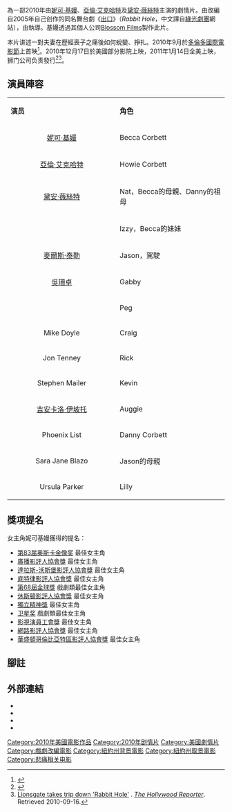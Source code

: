{{Otheruses|出口 (舞台劇)|出口|subject=由[[妮可·基嫚|-{zh-tw:妮可·基嫚;zh-hk:妮歌·潔曼;zh-cn:妮可·基德曼;}-]]主演、改編的美國電影|other={{link-en|大衛·林賽-亞拜爾|David Lindsay-Abaire}}撰寫的同名舞台劇}}
{{noteTA
|G1=Show
|G2=Movie
|1=zh-tw:基嫚;zh-hk:潔曼;zh-cn:基德曼;
|2=zh-cn:多伦多国际电影节; zh-hk:多倫多國際電影節; zh-tw:多倫多國際影展;
|3=zh-cn:妮可·基德曼; zh-tw:妮可·基嫚; zh-hk:妮歌·潔曼;
|4=zh-cn:艾伦·艾克哈特; zh-tw:亞倫·艾克哈特; zh-hk:阿朗·艾格;
|5=zh-cn:约翰·卡梅隆·米切尔; zh-tw:約翰·卡麥隆·米契爾; zh-hk:約翰金馬倫米切;
|6=zh-cn:黛安娜·维斯特; zh-tw:黛安·薇斯特; zh-hk:戴安蕙絲;
}}
{{Infobox film
| name           = 愛，讓悲傷終結
| original_name  = ''Rabbit Hole''
| image       = Rabbit Hole Poster.jpg
| image_size     = 
| alt            =
| caption        = 電影海報
| director       = {{link-en|約翰·卡麥隆·米契爾|John Cameron Mitchell}}
| producer       = [[妮可·基嫚|妮可·基嫚]]
| screenplay     = {{link-en|大衛·林賽-亞拜爾|David Lindsay-Abaire}}
| based on       = 大衛·林賽-亞拜爾《[[出口_(舞台劇)|出口]]》
| starring       = 妮可·基嫚<br />[[亞倫·艾克哈特|亞倫·艾克哈特]]<br>[[黛安·薇絲特|黛安·薇絲特]] 
| music          = Anton Sanko
| cinematography = Frank G. DeMarco
| editing        = Joe Klotz
| studio         = [[妮可·基嫚|Blossom Films]]<br />[[Odd_Lot_Entertainment|Odd Lot Entertainment]]
| distributor    = 狮门
| released       = {{film date|2010|9|13|多倫多國際電影節|2010|12|17|美國|2011|3|17|香港|2011|3|18|台灣}}
| rate           = IIA（香港）
| runtime        = 1小時31分
| country        = {{美國電影產地}}
| language       = 英語
| budget         = $500萬
| gross          = $2,068,589<ref>{{mojo title|rabbithole|Rabbit Hole}}</ref>
| cn_name        = 兔子洞
| hk_name        = 心靈觸洞
| tw_name        = 愛，讓悲傷終結
}}
{{作品名稱|name=''Rabbit Hole''|hk=心靈觸洞|tw=愛，讓悲傷終結|cn=兔子洞}}為一部2010年由[[妮可·基嫚|妮可·基嫚]]、[[亞倫·艾克哈特|亞倫·艾克哈特]]及[[黛安·薇絲特|黛安·薇絲特]]主演的劇情片。由{{link-en|大衛·林賽-亞拜爾|David Lindsay-Abaire}}改編自2005年自己创作的同名舞台劇《[[出口_(舞台劇)|出口]]》（''Rabbit Hole''，中文譯自[[綠光劇團|綠光劇團]]網站），由{{link-en|約翰·卡麥隆·米契爾|John Cameron Mitchell}}執導。基嫚透過其個人公司[[Blossom_Films|Blossom Films]]製作此片。

本片讲述一對夫妻在歷經喪子之痛後如何蛻變、掙扎。2010年9月於[[多倫多國際電影節|多倫多國際電影節]]上首映<ref>{{cite news |first=Roger |last=Friedman |url=http://www.showbiz411.com/2010/09/14/nicole-kidman-rabbit-hole-is-a-gem |title=Nicole Kidman: "Rabbit Hole" Is a Gem |date=September 14, 2010 |work=[[Showbiz_411|Showbiz 411]] |accessdate=2011-02-15 |archive-date=2011-01-08 |archive-url=https://web.archive.org/web/20110108180427/http://www.showbiz411.com/2010/09/14/nicole-kidman-rabbit-hole-is-a-gem |dead-url=no }}</ref>。2010年12月17日於美國部分影院上映，2011年1月14日全美上映，狮门公司负责發行<ref>{{cite news |first=Roger |last=Friedman |url=http://www.showbiz411.com/2010/09/15/toronto-deals-nicole-kidman-ewan-macgregor |title=Toronto Deals: Nicole Kidman, Ewan MacGregor |date=September 15, 2010 |work=[[Showbiz_411|Showbiz 411]] |accessdate=2011-02-15 |archive-date=2011-01-08 |archive-url=https://web.archive.org/web/20110108140801/http://www.showbiz411.com/2010/09/15/toronto-deals-nicole-kidman-ewan-macgregor |dead-url=no }}</ref><ref>[http://www.hollywoodreporter.com/hr/content_display/news/e3i776b1668d474ee36e352bd643641d7b3 Lionsgate takes trip down 'Rabbit Hole'] {{Wayback|url=http://www.hollywoodreporter.com/hr/content_display/news/e3i776b1668d474ee36e352bd643641d7b3 |date=20100917084553 }}. ''[[The_Hollywood_Reporter|The Hollywood Reporter]]''. Retrieved 2010-09-16.</ref>。

== 演員陣容 ==
{|class="wikitable" width="60%" style="font-size:85%;"
|- style="background:cornflowerblue; color:white" align=center
| style="width:4%"|'''演员'''
| style="width:4%"|'''角色'''
|-
|<center> [[妮可·基嫚|妮可·基嫚]] || Becca Corbett
|-
|<center> [[亞倫·艾克哈特|亞倫·艾克哈特]] || Howie Corbett
|-
|<center> [[黛安·薇絲特|黛安·薇絲特]] || Nat，Becca的母親、Danny的祖母
|-
|<center> {{Link-en|坦米·布蘭查德|Tammy Blanchard}} || Izzy，Becca的妹妹
|-
|<center> [[麥爾斯·泰勒|麥爾斯·泰勒]] || Jason，駕駛
|-
|<center> [[吳珊卓|吳珊卓]] || Gabby
|-
|<center> {{Link-en|派翠西亞·凱倫柏|Patricia Kalember}} || Peg
|-
|<center> Mike Doyle || Craig
|-
|<center> Jon Tenney || Rick
|-
|<center> Stephen Mailer || Kevin
|-
|<center> [[吉安卡洛·伊坡托|吉安卡洛·伊坡托]] || Auggie
|-
|<center> Phoenix List || Danny Corbett
|-
|<center> Sara Jane Blazo || Jason的母親
|-
|<center> Ursula Parker || Lilly
|}

== 獎项提名 ==
女主角妮可基嫚獲得的提名：
* [[第83届奥斯卡金像奖|第83届奥斯卡金像奖]] 最佳女主角
* [[廣播影評人協會|廣播影評人協會獎]] 最佳女主角
* [[达拉斯-沃斯堡影评人协会|達拉斯-沃斯堡影評人協會獎]] 最佳女主角
* [[底特律影評人協會|底特律影評人協會獎]] 最佳女主角
* [[第68屆金球獎|第68屆金球獎]] 戲劇類最佳女主角
* [[休斯頓影評人協會|休斯頓影評人協會獎]] 最佳女主角
* [[獨立精神獎|獨立精神獎]] 最佳女主角
* [[卫星奖|卫星奖]] 戲劇類最佳女主角
* [[美國演員工會獎|影視演員工會獎]] 最佳女主角
* [[網路影評人協會|網路影評人協會獎]] 最佳女主角
* [[華盛頓哥倫比亞特區影評人協會|華盛頓哥倫比亞特區影評人協會獎]] 最佳女主角

== 腳註 ==
{{reflist}}

== 外部連結 ==
* {{Official website|http://rabbitholefilm.com}}
* {{IMDb title|0935075}}
* {{mojo title|rabbithole}}
* {{rotten-tomatoes|rabbit_hole}}

{{DEFAULTSORT:Rabbit Hole}}
[[Category:2010年美國電影作品|Category:2010年美國電影作品]]
[[Category:2010年剧情片|Category:2010年剧情片]]
[[Category:美國劇情片|Category:美國劇情片]]
[[Category:戲劇改編電影|Category:戲劇改編電影]]
[[Category:紐約州背景電影|Category:紐約州背景電影]]
[[Category:紐約州取景電影|Category:紐約州取景電影]]
[[Category:悲痛相关电影|Category:悲痛相关电影]]